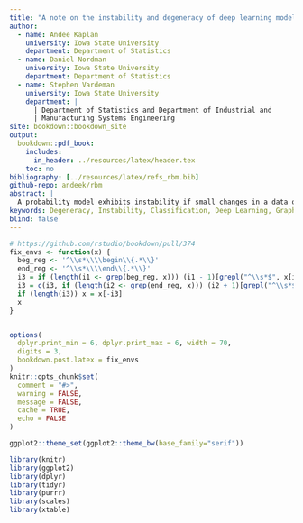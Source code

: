 ```yaml
---
title: "A note on the instability and degeneracy of deep learning models"
author: 
  - name: Andee Kaplan
    university: Iowa State University
    department: Department of Statistics
  - name: Daniel Nordman
    university: Iowa State University
    department: Department of Statistics
  - name: Stephen Vardeman
    university: Iowa State University
    department: |
      | Department of Statistics and Department of Industrial and
      | Manufacturing Systems Engineering
site: bookdown::bookdown_site
output: 
  bookdown::pdf_book:
    includes:
      in_header: ../resources/latex/header.tex
    toc: no
bibliography: [../resources/latex/refs_rbm.bib]
github-repo: andeek/rbm
abstract: |
  A probability model exhibits instability if small changes in a data outcome result in large, and often unanticipated, changes in probability. This instability is a property of the probability model, rather than the fitted parameter vector. For correlated data structures found in several application areas, there is increasing interest in predicting/identifying such sensitivity in model probability structure. We consider the problem of quantifying instability for general probability models defined on sequences of observations, where each sequence of length $N$ has a finite number of possible values. A sequence of probability models results, indexed by $N$, that accommodates data of expanding dimension. Model instability is formally shown to occur when a certain log-probability ratio under such models grows faster than $N$. In this case, a one component change in the data sequence can shift probability by orders of magnitude. Also, as instability becomes more extreme, the resulting probability models are shown to tend to degeneracy, placing all their probability on potentially small portions of the sample space. These results on instability apply to large classes of models commonly used in random graphs, network analysis, and machine learning contexts.
keywords: Degeneracy, Instability, Classification, Deep Learning, Graphical Models
blind: false
---
```


```r
# https://github.com/rstudio/bookdown/pull/374
fix_envs <- function(x) {
  beg_reg <- '^\\s*\\\\begin\\{.*\\}'
  end_reg <- '^\\s*\\\\end\\{.*\\}'
  i3 = if (length(i1 <- grep(beg_reg, x))) (i1 - 1)[grepl("^\\s*$", x[i1 - 1])]
  i3 = c(i3, if (length(i2 <- grep(end_reg, x))) (i2 + 1)[grepl("^\\s*$", x[i2 + 1])])
  if (length(i3)) x = x[-i3]
  x
}


options(
  dplyr.print_min = 6, dplyr.print_max = 6, width = 70,
  digits = 3,
  bookdown.post.latex = fix_envs
)
knitr::opts_chunk$set(
  comment = "#>",
  warning = FALSE,
  message = FALSE,
  cache = TRUE,
  echo = FALSE
)

ggplot2::theme_set(ggplot2::theme_bw(base_family="serif"))

library(knitr)
library(ggplot2)
library(dplyr)
library(tidyr)
library(purrr)
library(scales)
library(xtable)
```
